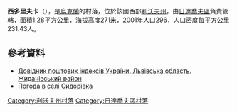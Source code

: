 {{coord|49|13|48|N|24|8|23|E|scale:100000|display=title}}

'''西多里夫卡'''（{{lang-uk|Сидорівка}}），是[[烏克蘭|烏克蘭]]的村落，位於該國西部[[利沃夫州|利沃夫州]]，由[[日達喬夫區|日達喬夫區]]負責管轄，面積1.28平方公里，海拔高度271米，2001年人口296，人口密度每平方公里231.43人。

==參考資料==
*[http://www.uaidx.com/13/282/index Довідник поштових індексів України. Львівська область. Жидачівський район]{{Wayback|url=http://www.uaidx.com/13/282/index |date=20160909184734 }}
* [http://weather.in.ua/ua/l'vovskaja/23790 Погода в селі Сидорівка]

{{DEFAULTSORT:Сидорівка}}
[[Category:利沃夫州村落|Category:利沃夫州村落]]
[[Category:日達喬夫區村落|Category:日達喬夫區村落]]


{{Lviv-geo-stub}}
